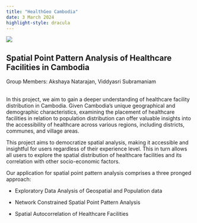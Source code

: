 ```yaml
---
title: "HealthGeo Cambodia"
date: 3 March 2024
highlight-style: dracula
---
```


![](images/clipboard-1769154861.png)

## Spatial Point Pattern Analysis of Healthcare Facilities in Cambodia

Group Members: Akshaya Natarajan, Viddyasri Subramaniam

\
In this project, we aim to gain a deeper understanding of healthcare facility distribution in Cambodia. Given Cambodia's unique geographical and demographic characteristics, examining the placement of healthcare facilities in relation to population distribution can offer valuable insights into the accessibility of healthcare across various regions, including districts, communes, and village areas. 

This project aims to democratize spatial analysis, making it accessible and insightful for users regardless of their experience level. This in turn allows all users to explore the spatial distribution of healthcare facilities and its correlation with other socio-economic factors.

Our application for spatial point pattern analysis comprises a three pronged approach:

-   Exploratory Data Analysis of Geospatial and Population data

-   Network Constrained Spatial Point Pattern Analysis

-   Spatial Autocorrelation of Healthcare Facilities
